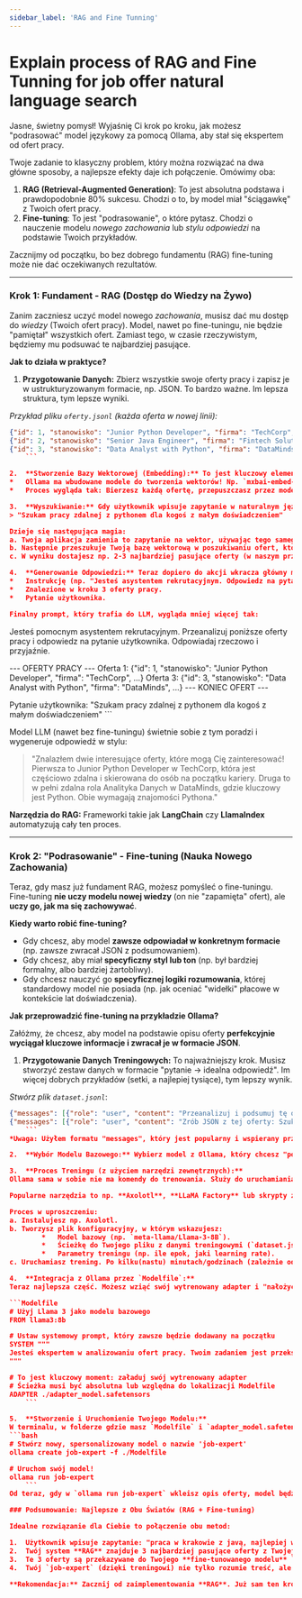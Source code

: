 ```yaml
---
sidebar_label: 'RAG and Fine Tunning'
---
```


# Explain process of RAG and Fine Tunning for job offer natural language search

Jasne, świetny pomysł! Wyjaśnię Ci krok po kroku, jak możesz "podrasować" model językowy za pomocą Ollama, aby stał się ekspertem od ofert pracy.

Twoje zadanie to klasyczny problem, który można rozwiązać na dwa główne sposoby, a najlepsze efekty daje ich połączenie. Omówimy oba:

1.  **RAG (Retrieval-Augmented Generation)**: To jest absolutna podstawa i prawdopodobnie 80% sukcesu. Chodzi o to, by model miał "ściągawkę" z Twoich ofert pracy.
2.  **Fine-tuning**: To jest "podrasowanie", o które pytasz. Chodzi o nauczenie modelu *nowego zachowania* lub *stylu odpowiedzi* na podstawie Twoich przykładów.

Zacznijmy od początku, bo bez dobrego fundamentu (RAG) fine-tuning może nie dać oczekiwanych rezultatów.

---

### Krok 1: Fundament - RAG (Dostęp do Wiedzy na Żywo)

Zanim zaczniesz uczyć model nowego *zachowania*, musisz dać mu dostęp do *wiedzy* (Twoich ofert pracy). Model, nawet po fine-tuningu, nie będzie "pamiętał" wszystkich ofert. Zamiast tego, w czasie rzeczywistym, będziemy mu podsuwać te najbardziej pasujące.

**Jak to działa w praktyce?**

1.  **Przygotowanie Danych:** Zbierz wszystkie swoje oferty pracy i zapisz je w ustrukturyzowanym formacie, np. JSON. To bardzo ważne. Im lepsza struktura, tym lepsze wyniki.

*Przykład pliku `oferty.jsonl` (każda oferta w nowej linii):*
```json
{"id": 1, "stanowisko": "Junior Python Developer", "firma": "TechCorp", "lokalizacja": "Warszawa, Zdalnie", "widełki": "5000-7000 PLN", "wymagania": ["Python", "Django", "GIT", "SQL"], "opis": "Szukamy młodszego programisty do rozwijającego się zespołu. Praca nad nowymi funkcjonalnościami w naszej aplikacji webowej..."}
{"id": 2, "stanowisko": "Senior Java Engineer", "firma": "Fintech Solutions", "lokalizacja": "Kraków", "widełki": "18000-25000 PLN", "wymagania": ["Java", "Spring Boot", "Kafka", "AWS", "Kubernetes"], "opis": "Dołącz do naszego zespołu jako starszy inżynier. Będziesz odpowiedzialny za architekturę i rozwój systemów o wysokiej dostępności..."}
{"id": 3, "stanowisko": "Data Analyst with Python", "firma": "DataMinds", "lokalizacja": "Zdalnie", "widełki": "10000-15000 PLN", "wymagania": ["Python", "Pandas", "SQL", "Tableau"], "opis": "Analizuj duże zbiory danych i twórz wizualizacje, które pomogą podejmować decyzje biznesowe. Wymagana biegła znajomość Pythona i SQL."}
    ```

2.  **Stworzenie Bazy Wektorowej (Embedding):** To jest kluczowy element. Każda oferta pracy zostanie zamieniona na "wektor", czyli zestaw liczb, który reprezentuje jej znaczenie. Dzięki temu można matematycznie porównywać, jak bardzo podobne są do siebie teksty.
*   Ollama ma wbudowane modele do tworzenia wektorów! Np. `mxbai-embed-large` lub `nomic-embed-text`.
*   Proces wygląda tak: Bierzesz każdą ofertę, przepuszczasz przez model `mxbai-embed-large`, a on zwraca Ci wektor (listę liczb). Te wektory zapisujesz w specjalnej bazie danych (np. ChromaDB, Qdrant, FAISS).

3.  **Wyszukiwanie:** Gdy użytkownik wpisuje zapytanie w naturalnym języku, np.:
> "Szukam pracy zdalnej z pythonem dla kogoś z małym doświadczeniem"

Dzieje się następująca magia:
a. Twoja aplikacja zamienia to zapytanie na wektor, używając tego samego modelu (`mxbai-embed-large`).
b. Następnie przeszukuje Twoją bazę wektorową w poszukiwaniu ofert, których wektory są "najbliżej" wektora zapytania.
c. W wyniku dostajesz np. 2-3 najbardziej pasujące oferty (w naszym przykładzie pewnie ofertę nr 1 i 3).

4.  **Generowanie Odpowiedzi:** Teraz dopiero do akcji wkracza główny model LLM (np. Llama 3). Twoja aplikacja buduje specjalny prompt (polecenie), który zawiera:
*   Instrukcję (np. "Jesteś asystentem rekrutacyjnym. Odpowiedz na pytanie użytkownika na podstawie poniższych ofert pracy.").
*   Znalezione w kroku 3 oferty pracy.
*   Pytanie użytkownika.

Finalny prompt, który trafia do LLM, wygląda mniej więcej tak:
```
Jesteś pomocnym asystentem rekrutacyjnym. Przeanalizuj poniższe oferty pracy i odpowiedz na pytanie użytkownika. Odpowiadaj rzeczowo i przyjaźnie.

--- OFERTY PRACY ---
Oferta 1: {"id": 1, "stanowisko": "Junior Python Developer", "firma": "TechCorp", ...}
Oferta 3: {"id": 3, "stanowisko": "Data Analyst with Python", "firma": "DataMinds", ...}
--- KONIEC OFERT ---

Pytanie użytkownika: "Szukam pracy zdalnej z pythonem dla kogoś z małym doświadczeniem"
    ```

Model LLM (nawet bez fine-tuningu) świetnie sobie z tym poradzi i wygeneruje odpowiedź w stylu:
> "Znalazłem dwie interesujące oferty, które mogą Cię zainteresować! Pierwsza to Junior Python Developer w TechCorp, która jest częściowo zdalna i skierowana do osób na początku kariery. Druga to w pełni zdalna rola Analityka Danych w DataMinds, gdzie kluczowy jest Python. Obie wymagają znajomości Pythona."

**Narzędzia do RAG:** Frameworki takie jak **LangChain** czy **LlamaIndex** automatyzują cały ten proces.

---

### Krok 2: "Podrasowanie" - Fine-tuning (Nauka Nowego Zachowania)

Teraz, gdy masz już fundament RAG, możesz pomyśleć o fine-tuningu. Fine-tuning **nie uczy modelu nowej wiedzy** (on nie "zapamięta" ofert), ale **uczy go, jak ma się zachowywać**.

**Kiedy warto robić fine-tuning?**
*   Gdy chcesz, aby model **zawsze odpowiadał w konkretnym formacie** (np. zawsze zwracał JSON z podsumowaniem).
*   Gdy chcesz, aby miał **specyficzny styl lub ton** (np. był bardziej formalny, albo bardziej żartobliwy).
*   Gdy chcesz nauczyć go **specyficznej logiki rozumowania**, której standardowy model nie posiada (np. jak oceniać "widełki" płacowe w kontekście lat doświadczenia).

**Jak przeprowadzić fine-tuning na przykładzie Ollama?**

Załóżmy, że chcesz, aby model na podstawie opisu oferty **perfekcyjnie wyciągał kluczowe informacje i zwracał je w formacie JSON**.

1.  **Przygotowanie Danych Treningowych:** To najważniejszy krok. Musisz stworzyć zestaw danych w formacie "pytanie -> idealna odpowiedź". Im więcej dobrych przykładów (setki, a najlepiej tysiące), tym lepszy wynik.

*Stwórz plik `dataset.jsonl`*:
```json
{"messages": [{"role": "user", "content": "Przeanalizuj i podsumuj tę ofertę w formacie JSON: Stanowisko: Junior Python Developer w firmie TechCorp zlokalizowanej w Warszawie (praca zdalna możliwa). Wynagrodzenie od 5000 do 7000 PLN brutto. Wymagamy znajomości Python, Django, GIT oraz podstaw SQL. Będziesz pracować nad naszą aplikacją webową."}, "role": "assistant", "content": "{\"stanowisko\":\"Junior Python Developer\",\"firma\":\"TechCorp\",\"tryb_pracy\":\"hybrydowy\",\"miasto\":\"Warszawa\",\"widełki_min\":5000,\"widełki_max\":7000,\"waluta\":\"PLN\",\"wymagania_kluczowe\":[\"Python\",\"Django\",\"GIT\",\"SQL\"]}"}]}
{"messages": [{"role": "user", "content": "Zrób JSON z tej oferty: Szukamy Senior Java Engineer do Fintech Solutions w Krakowie. Praca stacjonarna. Płaca 18-25k PLN na B2B. Konieczny Spring, Kafka i doświadczenie z chmurą AWS."}, "role": "assistant", "content": "{\"stanowisko\":\"Senior Java Engineer\",\"firma\":\"Fintech Solutions\",\"tryb_pracy\":\"stacjonarny\",\"miasto\":\"Kraków\",\"widełki_min\":18000,\"widełki_max\":25000,\"waluta\":\"PLN\",\"wymagania_kluczowe\":[\"Java\",\"Spring Boot\",\"Kafka\",\"AWS\"]}"}]}
    ```
*Uwaga: Użyłem formatu "messages", który jest popularny i wspierany przez nowoczesne modele.*

2.  **Wybór Modelu Bazowego:** Wybierz model z Ollama, który chcesz "podrasować". Dobrymi kandydatami są `llama3:8b`, `mistral` lub `gemma:7b`. Są wystarczająco potężne, by nauczyć się nowych zadań, i wystarczająco małe, by trening nie trwał wiecznie.

3.  **Proces Treningu (z użyciem narzędzi zewnętrznych):**
Ollama sama w sobie nie ma komendy do trenowania. Służy do uruchamiania modeli. Trening (fine-tuning) przeprowadza się za pomocą zewnętrznych narzędzi, które generują tzw. **adapter LoRA**. LoRA to sprytna technika, która pozwala na modyfikację niewielkiej części modelu, co jest znacznie szybsze i tańsze niż trenowanie całości.

Popularne narzędzia to np. **Axolotl**, **LLaMA Factory** lub skrypty z **Hugging Face TRL**.

Proces w uproszczeniu:
a. Instalujesz np. Axolotl.
b. Tworzysz plik konfiguracyjny, w którym wskazujesz:
        *   Model bazowy (np. `meta-llama/Llama-3-8B`).
        *   Ścieżkę do Twojego pliku z danymi treningowymi (`dataset.jsonl`).
        *   Parametry treningu (np. ile epok, jaki learning rate).
c. Uruchamiasz trening. Po kilku(nastu) minutach/godzinach (zależnie od sprzętu i danych) narzędzie wygeneruje plik adaptera, np. `adapter_model.safetensors`.

4.  **Integracja z Ollama przez `Modelfile`:**
Teraz najlepsza część. Możesz wziąć swój wytrenowany adapter i "nałożyć" go na model bazowy bezpośrednio w Ollama! Tworzysz plik o nazwie `Modelfile`:

```Modelfile
# Użyj Llama 3 jako modelu bazowego
FROM llama3:8b

# Ustaw systemowy prompt, który zawsze będzie dodawany na początku
SYSTEM """
Jesteś ekspertem w analizowaniu ofert pracy. Twoim zadaniem jest przekształcanie opisu oferty na precyzyjny format JSON.
"""

# To jest kluczowy moment: załaduj swój wytrenowany adapter
# Ścieżka musi być absolutna lub względna do lokalizacji Modelfile
ADAPTER ./adapter_model.safetensors
    ```

5.  **Stworzenie i Uruchomienie Twojego Modelu:**
W terminalu, w folderze gdzie masz `Modelfile` i `adapter_model.safetensors`, wykonaj:
```bash
# Stwórz nowy, spersonalizowany model o nazwie 'job-expert'
ollama create job-expert -f ./Modelfile

# Uruchom swój model!
ollama run job-expert
    ```
Od teraz, gdy w `ollama run job-expert` wkleisz opis oferty, model będzie miał silną tendencję do odpowiadania idealnym JSON-em, tak jak go nauczyłeś!

### Podsumowanie: Najlepsze z Obu Światów (RAG + Fine-tuning)

Idealne rozwiązanie dla Ciebie to połączenie obu metod:

1.  Użytkownik wpisuje zapytanie: "praca w krakowie z javą, najlepiej w finansach".
2.  Twój system **RAG** znajduje 3 najbardziej pasujące oferty z Twojej bazy.
3.  Te 3 oferty są przekazywane do Twojego **fine-tunowanego modelu** `job-expert`.
4.  Twój `job-expert` (dzięki treningowi) nie tylko rozumie treść, ale potrafi ją genialnie podsumować, porównać i przedstawić w uporządkowany, czytelny sposób, dokładnie tak, jak go tego nauczyłeś.

**Rekomendacja:** Zacznij od zaimplementowania **RAG**. Już sam ten krok da Ci ogromny wzrost jakości. Jeśli zauważysz, że modelowi brakuje precyzji w formacie odpowiedzi lub specyficznego "rozumowania" branżowego, wtedy dołóż do tego **fine-tuning**.
